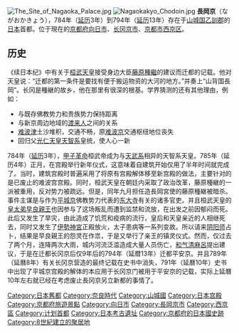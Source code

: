 {{unreferenced|time=2012-1-11}}
[[File:The_Site_of_Nagaoka_Palace.jpg|thumb]]
[[File:Nagaokakyo_Chodoin.jpg|thumb]]
'''長岡京'''（ながおかきょう），784年（[[延历|延历]]3年）到794年（[[延历|延历]]13年）存在于[[山城国|山城国]][[乙訓郡|乙訓郡]]的[[日本|日本]]首都。位于現在的[[京都府|京都府]][[向日市|向日市]]、[[长冈京市|长冈京市]]、[[京都市|京都市]][[西京区|西京区]]。

==历史==
《续日本纪》中有关于[[桓武天皇|桓武天皇]]接受身边大臣[[藤原種繼|藤原種繼]]的建议而迁都的记载。他对天皇说：“迁都的第一条件是要找有便于搬运物资的大河的地方。”并奏上“山背国長岡”。长冈是種継的故乡，他在那里有很深的根基。学界猜测的还有其他理由，例如：
*与既存佛教势力和贵族势力保持距离
*与新京周边地域的[[渡来人|渡来人]]之间的关系
*[[难波津|难波津]]土沙堆积，交通不畅，原[[难波京|难波京]]交通枢纽地位丧失
*回归父[[光仁天皇|光仁天皇]][[天智系|天智系]]皇统，使人心一新
784年（[[延历|延历]]3年），[[甲子革命|甲子革命]]桓武帝成为与[[天武系|天武系]]相异的天智系天皇。785年（延历4年）正月，在宫殿举行新年仪式，这意味着自建筑开始仅用了半年时间就完成了。当时，建筑宫殿时普遍采用了将原有宫殿解体移至新宫殿的做法，主要针对的是已废止的难波宫宫殿。同时，桓武天皇在朝廷内采取了政治改革，藤原種継的一派被重用，反对势力被疏远。但是，同年九月担任造長岡宮使的藤原種継被暗杀。事件主谋是与作为[[平城京|平城京]]佛教势力代表的[[东大寺|东大寺]]有关的诸多官吏。并且桓武天皇的[[皇太弟|皇太弟]][[早良親王|早良親王]]也因参与了这场叛乱而遭到监禁和流放，在出发之前因郁闷而死。此后又发生了旱灾，由此造成了饥荒和疫病的流行，皇后和天皇亲近的人相继死去，同时又发生了[[伊勢神宮|伊勢神宮]]正殿放火，太子患病等一系列变故。所以请来[[阴阳师|阴阳师]]占卜，结果是早良親王的怨灵在作祟，于是又举行了亲王的镇灵仪式。然而，仅过去了两个月，连降两次大雨，城内河流泛滥造成大量人员伤亡，[[和气清麻呂|和气清麻呂]]提出建议，于是在迁都长冈京后仅9年后的794年（延暦13年）迁都平安京。并且789年（延曆8年）有关长冈京营造的最终记载在史书中消失，791年（延曆10年）史书中出现了平城京宫殿的解体的本应用于长冈京门被用于平安京的记载，实际上延曆10年左右就已经在考虑废止長冈京另立新都的事情了。

{{s-start}}
{{s-bef|before=[[平城京|平城京]]|表記=前}}
{{s-ttl|title=[[日本首都|日本首都]] 
|years=784年 - 794年}}
{{s-aft|after=[[平安京|平安京]]|表記=次}}
{{end}}

{{Authority control}}

{{DEFAULTSORT:Nagaokakyo}}
[[Category:日本舊都|Category:日本舊都]]
[[Category:奈良時代|Category:奈良時代]]
[[Category:山城國|Category:山城國]]
[[Category:日本宫殿|Category:日本宫殿]]
[[Category:京都府旅遊景點|Category:京都府旅遊景點]]
[[Category:向日市|Category:向日市]]
[[Category:長岡京市|Category:長岡京市]]
[[Category:西京區|Category:西京區]]
[[Category:计划首都|Category:计划首都]]
[[Category:日本考古遺址|Category:日本考古遺址]]
[[Category:京都府的日本國史跡|Category:京都府的日本國史跡]]
[[Category:8世紀建立的聚居地|Category:8世紀建立的聚居地]]